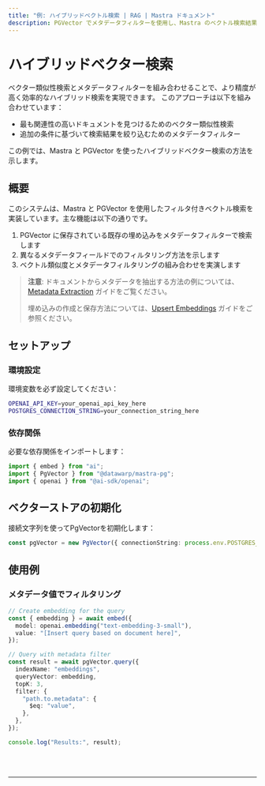 ```yaml
---
title: "例: ハイブリッドベクトル検索 | RAG | Mastra ドキュメント"
description: PGVector でメタデータフィルターを使用し、Mastra のベクトル検索結果を強化する例。
---
```



# ハイブリッドベクター検索

ベクター類似性検索とメタデータフィルターを組み合わせることで、より精度が高く効率的なハイブリッド検索を実現できます。
このアプローチは以下を組み合わせています：

- 最も関連性の高いドキュメントを見つけるためのベクター類似性検索
- 追加の条件に基づいて検索結果を絞り込むためのメタデータフィルター

この例では、Mastra と PGVector を使ったハイブリッドベクター検索の方法を示します。

## 概要

このシステムは、Mastra と PGVector を使用したフィルタ付きベクトル検索を実装しています。主な機能は以下の通りです。

1. PGVector に保存されている既存の埋め込みをメタデータフィルターで検索します
2. 異なるメタデータフィールドでのフィルタリング方法を示します
3. ベクトル類似度とメタデータフィルタリングの組み合わせを実演します

> **注意**: ドキュメントからメタデータを抽出する方法の例については、[Metadata Extraction](../embedding/metadata-extraction.mdx) ガイドをご覧ください。
>
> 埋め込みの作成と保存方法については、[Upsert Embeddings](/examples/rag/upsert/upsert-embeddings) ガイドをご参照ください。

## セットアップ

### 環境設定

環境変数を必ず設定してください：

```bash filename=".env"
OPENAI_API_KEY=your_openai_api_key_here
POSTGRES_CONNECTION_STRING=your_connection_string_here
```

### 依存関係

必要な依存関係をインポートします：

```typescript copy showLineNumbers filename="src/index.ts"
import { embed } from "ai";
import { PgVector } from "@datawarp/mastra-pg";
import { openai } from "@ai-sdk/openai";
```

## ベクターストアの初期化

接続文字列を使ってPgVectorを初期化します：

```typescript copy showLineNumbers{4} filename="src/index.ts"
const pgVector = new PgVector({ connectionString: process.env.POSTGRES_CONNECTION_STRING! });
```

## 使用例

### メタデータ値でフィルタリング

```typescript copy showLineNumbers{6} filename="src/index.ts"
// Create embedding for the query
const { embedding } = await embed({
  model: openai.embedding("text-embedding-3-small"),
  value: "[Insert query based on document here]",
});

// Query with metadata filter
const result = await pgVector.query({
  indexName: "embeddings",
  queryVector: embedding,
  topK: 3,
  filter: {
    "path.to.metadata": {
      $eq: "value",
    },
  },
});

console.log("Results:", result);
```

<br />
<br />
<hr className="dark:border-[#404040] border-gray-300" />
<br />
<br />
<GithubLink
  link={
    "https://github.com/mastra-ai/mastra/blob/main/examples/basics/rag/hybrid-vector-search"
  }
/>
